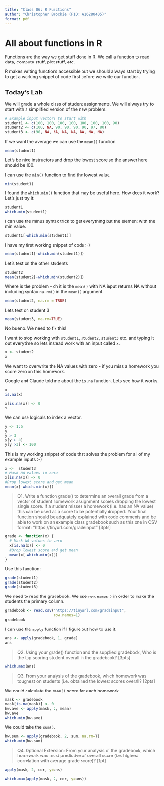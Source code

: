 ```yaml
---
title: "Class 06: R Functions"
author: "Christopher Brockie (PID: A16280405)"
format: pdf
---
```


# All about functions in R

Functions are the way we get stuff done in R. We call a function to read data, compute stuff, plot stuff, etc.

R makes writing functions accessible but we should always start by trying to get a working snippet of code first before we write our function.

## Today's Lab

We will grade a whole class of student assignments. We will always try to start with a simplified version of the new problem.

```r
# Example input vectors to start with
student1 <- c(100, 100, 100, 100, 100, 100, 100, 90)
student2 <- c(100, NA, 90, 90, 90, 90, 97, 80)
student3 <- c(90, NA, NA, NA, NA, NA, NA, NA)
```

If we want the average we can use the `mean()` function
```r
mean(student1)
```

Let's be nice instructors and drop the lowest score so the answer here should be 100. 

I can use the `min()` function to find the lowest value.

```r
min(student1)
```

I found the `which.min()` function that may be useful here. How does it work? Let's just try it:

```r
student1
which.min(student1)
```

I can use the minus syntax trick to get everything but the element with the min value.

```r
student1[-which.min(student1)]
```

I have my first working snippet of code :-)
```r
mean(student1[-which.min(student1)])
```

Let's test on the other students
```r
student2
mean(student2[-which.min(student2)])
```

Where is the problem - oh it is the `mean()` with NA input returns NA without including syntax `na.rm()` in the `mean()` argument.
```r
mean(student2, na.rm = TRUE)

```

Lets test on student 3
```r
mean(student3, na.rm=TRUE)
```

No bueno. We need to fix this!

I want to stop working with `student1`, `student2`, `student3` etc. and typing it out everytime so lets instead work with an input called `x`.

```r
x <- student2
x
```

We want to overwrite the NA values with zero - if you miss a homework you score zero on this homework.

Google and Claude told me about the `is.na` function. Lets see how it works.

```r
x
is.na(x)
```

```r
x[is.na(x)] <- 0
x
```

We can use logicals to index a vector.

```r
y <- 1:5
y
y > 3
y[y > 3]
y[y >3] <- 100
```

This is my working snippet of code that solves the problem for all of my example inputs :-)

```r
x <-  student3
# Mask NA values to zero
x[is.na(x)] <- 0
#Drop lowest score and get mean
mean(x[-which.min(x)])
```

> Q1. Write a function grade() to determine an overall grade from a vector of student homework assignment scores dropping the lowest single score. If a student misses a homework (i.e. has an NA value) this can be used as a score to be potentially dropped. Your final function should be adquately explained with code comments and be able to work on an example class gradebook such as this one in CSV format: “https://tinyurl.com/gradeinput” [3pts]

```r
grade <- function(x) {
  # Mask NA values to zero
  x[is.na(x)] <- 0
  #Drop lowest score and get mean
  mean(x[-which.min(x)])
}
```

Use this function:
```r
grade(student1)
grade(student2)
grade(student3)
```

We need to read the gradebook. We use `row.names()` in order to make the students the primary column.

```r
gradebook <- read.csv("https://tinyurl.com/gradeinput",
                      row.names=1)
gradebook
```

I can use the `apply` function if I figure out how to use it:

```r
ans <- apply(gradebook, 1, grade)
ans
```

> Q2. Using your grade() function and the supplied gradebook, Who is the top scoring student overall in the gradebook? [3pts]

```r
which.max(ans)
```

> Q3. From your analysis of the gradebook, which homework was toughest on students (i.e. obtained the lowest scores overall? [2pts]

We could calculate the `mean()` score for each homework.

```r
mask <- gradebook
mask[is.na(mask)] <- 0
hw.ave <- apply(mask, 2, mean)
hw.ave
which.min(hw.ave)
```

We could take the `sum()`.

```r
hw.sum <- apply(gradebook, 2, sum, na.rm=T)
which.min(hw.sum)
```

> Q4. Optional Extension: From your analysis of the gradebook, which homework was most predictive of overall score (i.e. highest correlation with average grade score)? [1pt]

```r
apply(mask, 2, cor, y=ans)
```

```r
which.max(apply(mask, 2, cor, y=ans))
```

